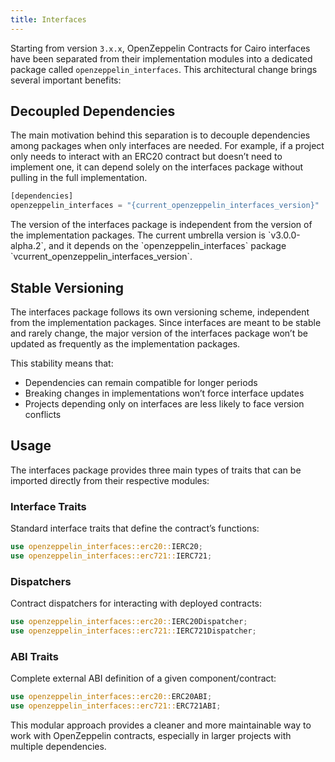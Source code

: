 ```yaml
---
title: Interfaces
---
```


Starting from version `3.x.x`, OpenZeppelin Contracts for Cairo interfaces have been separated from their implementation modules into a dedicated package called `openzeppelin_interfaces`. This architectural change brings several important benefits:

## Decoupled Dependencies

The main motivation behind this separation is to decouple dependencies among packages when only interfaces are needed. For example, if a project only needs to interact with an ERC20 contract but doesn’t need to implement one, it can depend solely on the interfaces package without pulling in the full implementation.

```javascript
[dependencies]
openzeppelin_interfaces = "{current_openzeppelin_interfaces_version}"
```

<Callout type='warn'>
The version of the interfaces package is independent from the version of the implementation packages.
</Callout>
The current umbrella version is `v3.0.0-alpha.2`, and it depends on the `openzeppelin_interfaces` package `vcurrent_openzeppelin_interfaces_version`.

## Stable Versioning

The interfaces package follows its own versioning scheme, independent from the implementation packages. Since interfaces are meant to be stable and rarely change, the major version of the interfaces package won’t be updated as frequently as the implementation packages.

This stability means that:

* Dependencies can remain compatible for longer periods
* Breaking changes in implementations won’t force interface updates
* Projects depending only on interfaces are less likely to face version conflicts

## Usage

The interfaces package provides three main types of traits that can be imported directly from their respective modules:

### Interface Traits

Standard interface traits that define the contract’s functions:

```rust
use openzeppelin_interfaces::erc20::IERC20;
use openzeppelin_interfaces::erc721::IERC721;
```

### Dispatchers

Contract dispatchers for interacting with deployed contracts:

```rust
use openzeppelin_interfaces::erc20::IERC20Dispatcher;
use openzeppelin_interfaces::erc721::IERC721Dispatcher;
```

### ABI Traits

Complete external ABI definition of a given component/contract:

```rust
use openzeppelin_interfaces::erc20::ERC20ABI;
use openzeppelin_interfaces::erc721::ERC721ABI;
```

This modular approach provides a cleaner and more maintainable way to work with OpenZeppelin contracts, especially in larger projects with multiple dependencies.
